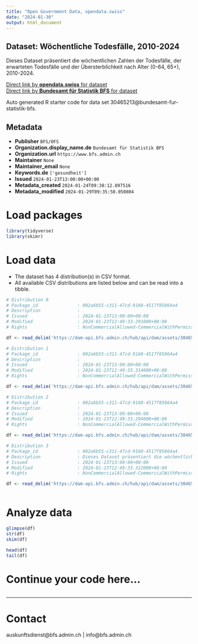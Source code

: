 ```yaml
---
title: "Open Government Data, opendata.swiss"
date: "2024-01-30"
output: html_document
---
```


## Dataset: Wöchentliche Todesfälle, 2010-2024

Dieses Dataset präsentiert die wöchentlichen Zahlen der Todesfälle, der erwarteten Todesfälle und der Übersterblichkeit nach Alter (0-64, 65+), 2010-2024.

[Direct link by **opendata.swiss** for dataset](https://opendata.swiss/de/dataset/wochentliche-todesfalle-2010-20241)<br>
[Direct link by **Bundesamt für Statistik BFS** for dataset](https://www.bfs.admin.ch/asset/de/ts-d-14.03.04.03-wr)

Auto generated R starter code for data set 30465213@bundesamt-fur-statistik-bfs.

## Metadata

- **Publisher** `BFS/OFS`
- **Organization.display_name.de** `Bundesamt für Statistik BFS`
- **Organization.url** `https://www.bfs.admin.ch`
- **Maintainer** `None`
- **Maintainer_email** `None`
- **Keywords.de** `['gesundheit']`
- **Issued** `2024-01-23T13:00:00+00:00`
- **Metadata_created** `2024-01-24T09:38:12.897516`
- **Metadata_modified** `2024-01-29T09:35:50.050804`


# Load packages

```r

library(tidyverse)
library(skimr)

```

# Load data

-   The dataset has 4 distribution(s) in CSV format.
-   All available CSV distributions are listed below and can be read into a tibble.

```r

# Distribution 0
# Package_id               : 002a6b55-c311-47cd-9160-4517f85864a4
# Description              : 
# Issued                   : 2024-01-23T13:00:00+00:00
# Modified                 : 2024-01-23T12:49:33.291000+00:00
# Rights                   : NonCommercialAllowed-CommercialWithPermission-ReferenceRequired

df <- read_delim('https://dam-api.bfs.admin.ch/hub/api/dam/assets/30465240/master')

# Distribution 1
# Package_id               : 002a6b55-c311-47cd-9160-4517f85864a4
# Description              : 
# Issued                   : 2024-01-23T13:00:00+00:00
# Modified                 : 2024-01-23T12:49:33.314000+00:00
# Rights                   : NonCommercialAllowed-CommercialWithPermission-ReferenceRequired

df <- read_delim('https://dam-api.bfs.admin.ch/hub/api/dam/assets/30465229/master')

# Distribution 2
# Package_id               : 002a6b55-c311-47cd-9160-4517f85864a4
# Description              : 
# Issued                   : 2024-01-23T13:00:00+00:00
# Modified                 : 2024-01-23T12:49:33.294000+00:00
# Rights                   : NonCommercialAllowed-CommercialWithPermission-ReferenceRequired

df <- read_delim('https://dam-api.bfs.admin.ch/hub/api/dam/assets/30465224/master')

# Distribution 3
# Package_id               : 002a6b55-c311-47cd-9160-4517f85864a4
# Description              : Dieses Dataset präsentiert die wöchentlichen Zahlen der Todesfälle, der erwarteten Todesfälle und der Übersterblichkeit nach Alter (0-64, 65+), 2010-2024.
# Issued                   : 2024-01-23T13:00:00+00:00
# Modified                 : 2024-01-23T12:49:33.322000+00:00
# Rights                   : NonCommercialAllowed-CommercialWithPermission-ReferenceRequired

df <- read_delim('https://dam-api.bfs.admin.ch/hub/api/dam/assets/30465234/master')



```

# Analyze data

```r

glimpse(df)
str(df)
skim(df)

head(df)
tail(df)

```

# Continue your code here...

```r

```

------------------------------------------------------------------------

# Contact

auskunftsdienst@bfs.admin.ch | info@bfs.admin.ch
